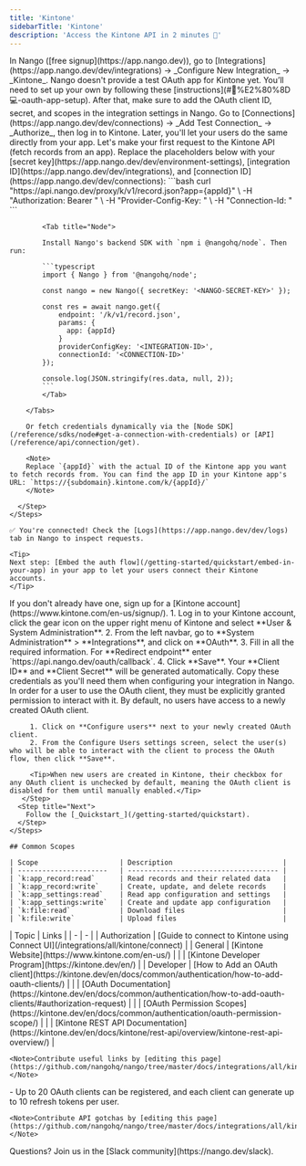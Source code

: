 ```yaml
---
title: 'Kintone'
sidebarTitle: 'Kintone'
description: 'Access the Kintone API in 2 minutes 💨'
---
```


<Tabs>
  <Tab title="🚀 Quickstart">
    <Steps>
      <Step title="Create an integration">
        In Nango ([free signup](https://app.nango.dev)), go to [Integrations](https://app.nango.dev/dev/integrations) -> _Configure New Integration_ -> _Kintone_. Nango doesn't provide a test OAuth app for Kintone yet. You’ll need to set up your own by following these [instructions](#🧑%E2%80%8D💻-oauth-app-setup). After that, make sure to add the OAuth client ID, secret, and scopes in the integration settings in Nango.
      </Step>
      <Step title="Authorize Kintone">
        Go to [Connections](https://app.nango.dev/dev/connections) -> _Add Test Connection_ -> _Authorize_, then log in to Kintone. Later, you'll let your users do the same directly from your app.
      </Step>
      <Step title="Call the Kintone API">
        Let's make your first request to the Kintone API (fetch records from an app). Replace the placeholders below with your [secret key](https://app.nango.dev/dev/environment-settings), [integration ID](https://app.nango.dev/dev/integrations), and [connection ID](https://app.nango.dev/dev/connections):
        <Tabs>
            <Tab title="cURL">
                ```bash
                curl "https://api.nango.dev/proxy/k/v1/record.json?app={appId}" \
                  -H "Authorization: Bearer <NANGO-SECRET-KEY>" \
                  -H "Provider-Config-Key: <INTEGRATION-ID>" \
                  -H "Connection-Id: <CONNECTION-ID>"
                ```
            </Tab>

            <Tab title="Node">

            Install Nango's backend SDK with `npm i @nangohq/node`. Then run:

            ```typescript
            import { Nango } from '@nangohq/node';

            const nango = new Nango({ secretKey: '<NANGO-SECRET-KEY>' });

            const res = await nango.get({
                endpoint: '/k/v1/record.json',
                params: {
                  app: {appId}
                }
                providerConfigKey: '<INTEGRATION-ID>',
                connectionId: '<CONNECTION-ID>'
            });

            console.log(JSON.stringify(res.data, null, 2));
            ```
            </Tab>

        </Tabs>

        Or fetch credentials dynamically via the [Node SDK](/reference/sdks/node#get-a-connection-with-credentials) or [API](/reference/api/connection/get).

        <Note>
        Replace `{appId}` with the actual ID of the Kintone app you want to fetch records from. You can find the app ID in your Kintone app's URL: `https://{subdomain}.kintone.com/k/{appId}/`
        </Note>

      </Step>
    </Steps>

    ✅ You're connected! Check the [Logs](https://app.nango.dev/dev/logs) tab in Nango to inspect requests.

    <Tip>
    Next step: [Embed the auth flow](/getting-started/quickstart/embed-in-your-app) in your app to let your users connect their Kintone accounts.
    </Tip>
  </Tab>
  <Tab title="🧑‍💻 OAuth app setup">
    <Steps>
      <Step title="Create a Kintone account">
        If you don't already have one, sign up for a [Kintone account](https://www.kintone.com/en-us/signup/).
      </Step>
      <Step title="Create a new OAuth Client">
        1. Log in to your Kintone account, click the gear icon on the upper right menu of Kintone and select **User & System Administration**.
        2. From the left navbar, go to **System Administration** > **Integrations**, and click on **OAuth**.
        3. Fill in all the required information. For **Redirect endpoint** enter `https://api.nango.dev/oauth/callback`.
        4. Click **Save**. Your **Client ID** and **Client Secret** will be generated automatically. Copy these credentials as you'll need them when configuring your integration in Nango.
      </Step>
       <Step title="Configure users">
         <Note> In order for a user to use the OAuth client, they must be explicitly granted permission to interact with it. By default, no users have access to a newly created OAuth client.</Note>
         
         1. Click on **Configure users** next to your newly created OAuth client.
         2. From the Configure Users settings screen, select the user(s) who will be able to interact with the client to process the OAuth flow, then click **Save**.
         
         <Tip>When new users are created in Kintone, their checkbox for any OAuth client is unchecked by default, meaning the OAuth client is disabled for them until manually enabled.</Tip>
       </Step>
      <Step title="Next">
        Follow the [_Quickstart_](/getting-started/quickstart).
      </Step>
    </Steps>

    ## Common Scopes

    | Scope                    | Description                           |
    | ----------------------   | ------------------------------------- |
    | `k:app_record:read`      | Read records and their related data   |
    | `k:app_record:write`     | Create, update, and delete records    |
    | `k:app_settings:read`    | Read app configuration and settings   |
    | `k:app_settings:write`   | Create and update app configuration   |
    | `k:file:read`            | Download files                        |
    | `k:file:write`           | Upload files                          |

  </Tab>
  <Tab title="🔗 Useful links">
    | Topic | Links | 
    | - | - |
    | Authorization | [Guide to connect to Kintone using Connect UI](/integrations/all/kintone/connect) |
    | General | [Kintone Website](https://www.kintone.com/en-us/) |
    | | [Kintone Developer Program](https://kintone.dev/en/) |
    | Developer | [How to Add an OAuth client](https://kintone.dev/en/docs/common/authentication/how-to-add-oauth-clients/) |
    | | [OAuth Documentation](https://kintone.dev/en/docs/common/authentication/how-to-add-oauth-clients/#authorization-request) |
    | | [OAuth Permission Scopes](https://kintone.dev/en/docs/common/authentication/oauth-permission-scope/) |
    | | [Kintone REST API Documentation](https://kintone.dev/en/docs/kintone/rest-api/overview/kintone-rest-api-overview/) |

    <Note>Contribute useful links by [editing this page](https://github.com/nangohq/nango/tree/master/docs/integrations/all/kintone.mdx)</Note>
  </Tab>
  <Tab title="🚨 API gotchas">
    - Up to 20 OAuth clients can be registered, and each client can generate up to 10 refresh tokens per user.

    <Note>Contribute API gotchas by [editing this page](https://github.com/nangohq/nango/tree/master/docs/integrations/all/kintone.mdx)</Note>
  </Tab>
</Tabs>

<Info>
    Questions? Join us in the [Slack community](https://nango.dev/slack).
</Info>